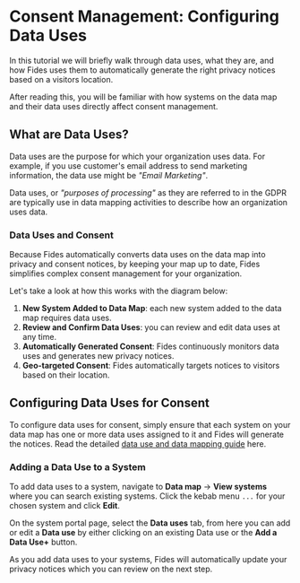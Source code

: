 
# Consent Management: Configuring Data Uses

<TutorialKey duration="5" product="Fides" topic="Consent Management"/>

In this tutorial we will briefly walk through data uses, what they are, and how Fides uses them to automatically generate the right privacy notices based on a visitors location.

After reading this, you will be familiar with how systems on the data map and their data uses directly affect consent management.

## What are Data Uses?

Data uses are the purpose for which your organization uses data. For example, if you use customer's email address to send marketing information, the data use might be _"Email Marketing"_.

Data uses, or _"purposes of processing"_ as they are referred to in the GDPR are typically use in data mapping activities to describe how an organization uses data. 

### Data Uses and Consent
Because Fides automatically converts data uses on the data map into privacy and consent notices, by keeping your map up to date, Fides simplifies complex consent management for your organization. 

Let's take a look at how this works with the diagram below:
<Screenshot img="/assets/img/tutorials/consent-management-uses-to-notices.gif" description="Data Uses converted to Privacy Notices & Consent" />

1. **New System Added to Data Map**: each new system added to the data map requires data uses.
2. **Review and Confirm Data Uses**: you can review and edit data uses at any time.
3. **Automatically Generated Consent**: Fides continuously monitors data uses and generates new privacy notices.
4. **Geo-targeted Consent**: Fides automatically targets notices to visitors based on their location.

## Configuring Data Uses for Consent
To configure data uses for consent, simply ensure that each system on your data map has one or more data uses assigned to it and Fides will generate the notices. Read the detailed [data use and data mapping guide](data-mapping-data-uses) here.

### Adding a Data Use to a System
To add data uses to a system, navigate to **Data map** → **View systems** where you can search existing systems. Click the kebab menu ```...``` for your chosen system and click **Edit**.

On the system portal page, select the **Data uses** tab, from here you can add or edit a **Data use** by either clicking on an existing Data use or the **Add a Data Use+** button.

<Screenshot img="/assets/img/tutorials/data-mapping-data-use-system-portal.gif" description="Editing system privacy information in the system portal" />

As you add data uses to your systems, Fides will automatically update your privacy notices which you can review on the next step.

